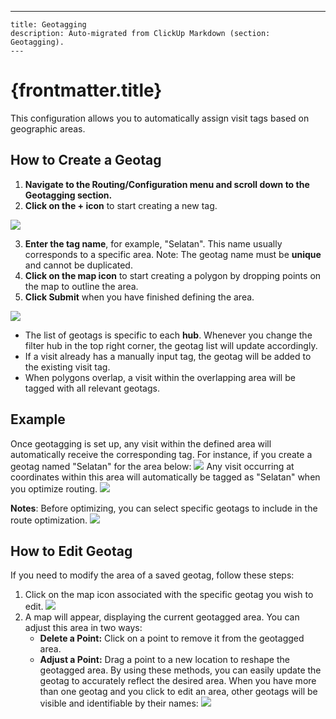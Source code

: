 ---
    title: Geotagging
    description: Auto-migrated from ClickUp Markdown (section: Geotagging).
    ---

# {frontmatter.title}

This configuration allows you to automatically assign visit tags based on geographic areas.
## How to Create a Geotag
1. **Navigate to the Routing/Configuration menu and scroll down to the Geotagging section.**
2. **Click on the + icon** to start creating a new tag.

![](https://t3837933.p.clickup-attachments.com/t3837933/7b537213-2335-4c64-81a5-d210d0383aaa/image.png)

3. **Enter the tag name**, for example, "Selatan". This name usually corresponds to a specific area. Note: The geotag name must be **unique** and cannot be duplicated.
4. **Click on the map icon** to start creating a polygon by dropping points on the map to outline the area.
5. **Click Submit** when you have finished defining the area.

![](https://t3837933.p.clickup-attachments.com/t3837933/d182508a-6476-4659-8821-676d86278fb7/image.png)

*   The list of geotags is specific to each **hub**. Whenever you change the filter hub in the top right corner, the geotag list will update accordingly.
*   If a visit already has a manually input tag, the geotag will be added to the existing visit tag.
*   When polygons overlap, a visit within the overlapping area will be tagged with all relevant geotags.

## Example
Once geotagging is set up, any visit within the defined area will automatically receive the corresponding tag. For instance, if you create a geotag named "Selatan" for the area below:
![](https://t3837933.p.clickup-attachments.com/t3837933/ed2bb50d-3f86-49a8-8285-fcaad513733d/image.png)
Any visit occurring at coordinates within this area will automatically be tagged as "Selatan" when you optimize routing.
![](https://t3837933.p.clickup-attachments.com/t3837933/e06a736e-2820-4d0f-863d-d708bd189362/image.png)

**Notes**: Before optimizing, you can select specific geotags to include in the route optimization.
![](https://t3837933.p.clickup-attachments.com/t3837933/95df547e-2b82-4509-924c-f79dbd6a9cd0/image.png)
## How to Edit Geotag
If you need to modify the area of a saved geotag, follow these steps:
1. Click on the map icon associated with the specific geotag you wish to edit.
![](https://t3837933.p.clickup-attachments.com/t3837933/2b18f45a-6688-4e29-b80b-776d548bd136/image.png)
1. A map will appear, displaying the current geotagged area. You can adjust this area in two ways:
    *   **Delete a Point:** Click on a point to remove it from the geotagged area.
    *   **Adjust a Point:** Drag a point to a new location to reshape the geotagged area.
By using these methods, you can easily update the geotag to accurately reflect the desired area.
When you have more than one geotag and you click to edit an area, other geotags will be visible and identifiable by their names:
![](https://t3837933.p.clickup-attachments.com/t3837933/413c60b2-927a-409c-8c1e-3051f345fd49/image.png)
